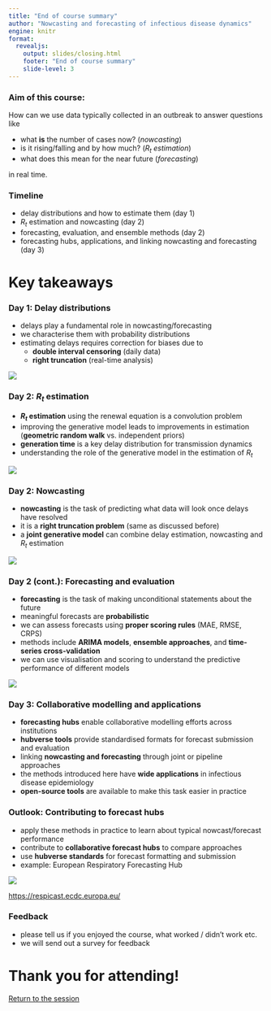 ```yaml
---
title: "End of course summary"
author: "Nowcasting and forecasting of infectious disease dynamics"
engine: knitr
format:
  revealjs:
    output: slides/closing.html
    footer: "End of course summary"
    slide-level: 3
---
```


### Aim of this course:

How can we use data typically collected in an outbreak to answer questions like

- what **is** the number of cases now? (*nowcasting*)
- is it rising/falling and by how much? (*$R_t$ estimation*)
- what does this mean for the near future (*forecasting*)

in real time.

### Timeline

::: {.incremental}
- delay distributions and how to estimate them (day 1)
- $R_t$ estimation and nowcasting (day 2)
- forecasting, evaluation, and ensemble methods (day 2)
- forecasting hubs, applications, and linking nowcasting and forecasting (day 3)
:::

# Key takeaways

### Day 1: Delay distributions {.smaller}

- delays play a fundamental role in nowcasting/forecasting
- we characterise them with probability distributions
- estimating delays requires correction for biases due to
  - **double interval censoring** (daily data)
  - **right truncation** (real-time analysis)
  
![](figures/truncation_final.png)

### Day 2: $R_t$ estimation {.smaller}

- **$R_t$ estimation** using the renewal equation is a convolution problem
- improving the generative model leads to improvements in estimation (**geometric random walk** vs. independent priors)
- **generation time** is a key delay distribution for transmission dynamics
- understanding the role of the generative model in the estimation of $R_t$

![](figures/r_convolution_sketch.png)

### Day 2: Nowcasting {.smaller}

- **nowcasting** is the task of predicting what data will look once delays have resolved
- it is a **right truncation problem** (same as discussed before)
- a **joint generative model** can combine delay estimation, nowcasting and $R_t$ estimation

![](figures/complete_reporting_triangle.png)

### Day 2 (cont.): Forecasting and evaluation {.smaller}

- **forecasting** is the task of making unconditional statements about the future
- meaningful forecasts are **probabilistic**
- we can assess forecasts using **proper scoring rules** (MAE, RMSE, CRPS)
- methods include **ARIMA models**, **ensemble approaches**, and **time-series cross-validation**
- we can use visualisation and scoring to understand the predictive performance of different models

![](figures/pit-log-scale.png)

### Day 3: Collaborative modelling and applications {.smaller}

- **forecasting hubs** enable collaborative modelling efforts across institutions
- **hubverse tools** provide standardised formats for forecast submission and evaluation
- linking **nowcasting and forecasting** through joint or pipeline approaches
- the methods introduced here have **wide applications** in infectious disease epidemiology
- **open-source tools** are available to make this task easier in practice

### Outlook: Contributing to forecast hubs {.smaller}

- apply these methods in practice to learn about typical nowcast/forecast performance
- contribute to **collaborative forecast hubs** to compare approaches
- use **hubverse standards** for forecast formatting and submission
- example: European Respiratory Forecasting Hub

![](figures/respicast.png)

[https://respicast.ecdc.europa.eu/](https://respicast.ecdc.europa.eu/)

### Feedback {.smaller}

- please tell us if you enjoyed the course, what worked / didn't work etc.
- we will send out a survey for feedback

# Thank you for attending!

[Return to the session](../end-of-course-summary-and-discussion)
